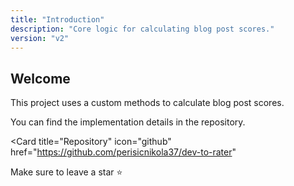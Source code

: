 ```yaml
---
title: "Introduction"
description: "Core logic for calculating blog post scores."
version: "v2"
---
```


## Welcome

This project uses a custom methods to calculate blog post scores.

You can find the implementation details in the repository.

<Card
  title="Repository"
  icon="github"
  href="https://github.com/perisicnikola37/dev-to-rater"
>
  Make sure to leave a star ⭐
</Card>
